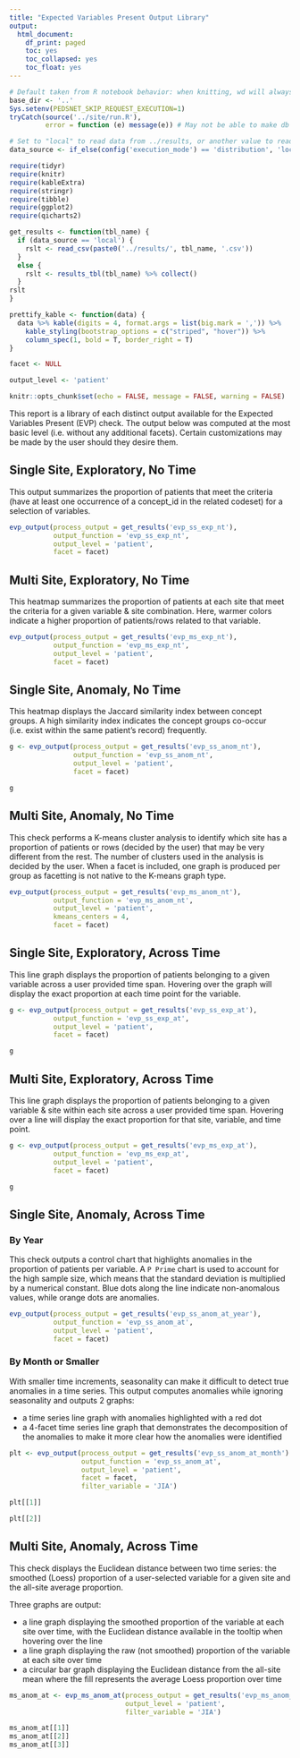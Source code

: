 ```yaml
---
title: "Expected Variables Present Output Library"
output:
  html_document:
    df_print: paged
    toc: yes
    toc_collapsed: yes
    toc_float: yes
---
```


```r
# Default taken from R notebook behavior: when knitting, wd will always be location of notebook
base_dir <- '..'
Sys.setenv(PEDSNET_SKIP_REQUEST_EXECUTION=1)
tryCatch(source('../site/run.R'),
         error = function (e) message(e)) # May not be able to make db connection

# Set to "local" to read data from ../results, or another value to read from db
data_source <- if_else(config('execution_mode') == 'distribution', 'local', 'not_local')

require(tidyr)
require(knitr)
require(kableExtra)
require(stringr)
require(tibble)
require(ggplot2)
require(qicharts2)

get_results <- function(tbl_name) {
  if (data_source == 'local') {
    rslt <- read_csv(paste0('../results/', tbl_name, '.csv'))
  }
  else {
    rslt <- results_tbl(tbl_name) %>% collect()
  }
rslt
}

prettify_kable <- function(data) {
  data %>% kable(digits = 4, format.args = list(big.mark = ',')) %>%
    kable_styling(bootstrap_options = c("striped", "hover")) %>%
    column_spec(1, bold = T, border_right = T)
}

facet <- NULL

output_level <- 'patient'

knitr::opts_chunk$set(echo = FALSE, message = FALSE, warning = FALSE)

```

This report is a library of each distinct output available for the Expected Variables Present (EVP) check. The output below was computed at the most basic level (i.e. without any additional facets). Certain customizations may be made by the user should they desire them.

## Single Site, Exploratory, No Time

This output summarizes the proportion of patients that meet the criteria (have at least one occurrence of a concept_id in the related codeset) for a selection of variables.

```r

evp_output(process_output = get_results('evp_ss_exp_nt'),
           output_function = 'evp_ss_exp_nt',
           output_level = 'patient',
           facet = facet)

```

## Multi Site, Exploratory, No Time

This heatmap summarizes the proportion of patients at each site that meet the criteria for a given variable & site combination. Here, warmer colors indicate a higher proportion of patients/rows related to that variable.

```r

evp_output(process_output = get_results('evp_ms_exp_nt'),
           output_function = 'evp_ms_exp_nt',
           output_level = 'patient',
           facet = facet)

```

## Single Site, Anomaly, No Time

This heatmap displays the Jaccard similarity index between concept groups. A high similarity index indicates the concept groups co-occur (i.e. exist within the same patient's record) frequently.

```r

g <- evp_output(process_output = get_results('evp_ss_anom_nt'),
                output_function = 'evp_ss_anom_nt',
                output_level = 'patient',
                facet = facet)

g

```

## Multi Site, Anomaly, No Time

This check performs a K-means cluster analysis to identify which site has a proportion of patients or rows (decided by the user) that may be very different from the rest. The number of clusters used in the analysis is decided by the user. When a facet is included, one graph is produced per group as facetting is not native to the K-means graph type.

```r

evp_output(process_output = get_results('evp_ms_anom_nt'),
           output_function = 'evp_ms_anom_nt',
           output_level = 'patient',
           kmeans_centers = 4,
           facet = facet)

```

## Single Site, Exploratory, Across Time

This line graph displays the proportion of patients belonging to a given variable across a user provided time span. Hovering over the graph will display the exact proportion at each time point for the variable.

```r

g <- evp_output(process_output = get_results('evp_ss_exp_at'),
           output_function = 'evp_ss_exp_at',
           output_level = 'patient',
           facet = facet)

g

```

## Multi Site, Exploratory, Across Time

This line graph displays the proportion of patients belonging to a given variable & site within each site across a user provided time span. Hovering over a line will display the exact proportion for that site, variable, and time point.

```r

g <- evp_output(process_output = get_results('evp_ms_exp_at'),
           output_function = 'evp_ms_exp_at',
           output_level = 'patient',
           facet = facet)

g
```

## Single Site, Anomaly, Across Time

### By Year 

This check outputs a control chart that highlights anomalies in the proportion of patients per variable. A `P Prime` chart is used to account for the high sample size, which means that the standard deviation is multiplied by a numerical constant. Blue dots along the line indicate non-anomalous values, while orange dots are anomalies.

```r

evp_output(process_output = get_results('evp_ss_anom_at_year'),
           output_function = 'evp_ss_anom_at',
           output_level = 'patient',
           facet = facet)

```

### By Month or Smaller

With smaller time increments, seasonality can make it difficult to detect true anomalies in a time series. This output computes anomalies while ignoring seasonality and outputs 2 graphs:

- a time series line graph with anomalies highlighted with a red dot
- a 4-facet time series line graph that demonstrates the decomposition of the anomalies to make it more clear how the anomalies were identified

```r

plt <- evp_output(process_output = get_results('evp_ss_anom_at_month') %>% ungroup(),
                  output_function = 'evp_ss_anom_at',
                  output_level = 'patient',
                  facet = facet,
                  filter_variable = 'JIA')

plt[[1]]

plt[[2]]

```

## Multi Site, Anomaly, Across Time

This check displays the Euclidean distance between two time series: the smoothed (Loess) proportion of a user-selected variable for a given site and the all-site average proportion. 

Three graphs are output:

  * a line graph displaying the smoothed proportion of the variable at each site over time, with the Euclidean distance available in the tooltip when hovering over the line
  * a line graph displaying the raw (not smoothed) proportion of the variable at each site over time
  * a circular bar graph displaying the Euclidean distance from the all-site mean where the fill represents the average Loess proportion over time

```r

ms_anom_at <- evp_ms_anom_at(process_output = get_results('evp_ms_anom_at'),
                             output_level = 'patient',
                             filter_variable = 'JIA')

ms_anom_at[[1]]
ms_anom_at[[2]]
ms_anom_at[[3]]

```